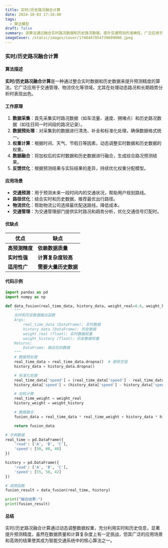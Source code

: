 ```yaml
---
title: 实时/历史路况融合计算
date: 2024-10-03 17:16:00
tags:
  - 算法模型
draft: false
summary: 该算法通过融合实时路况数据和历史路况数据，提升交通预测的准确性，广泛应用于智能交通系统和物流优化。
imageCover: /static/images/cover/1740447954730609000.jpeg
---
```


### 实时/历史路况融合计算

#### 算法描述

**实时/历史路况融合计算**是一种通过整合实时数据和历史数据来提升预测精度的算法。它广泛应用于交通管理、物流优化等领域，尤其在处理动态路况和长期趋势分析时表现出色。

#### 工作原理

1. **数据采集**：首先采集实时路况数据（如车流量、速度、拥堵点）和历史路况数据（如往日同一时间段的路况记录）。
2. **数据预处理**：对采集到的数据进行清洗、补全和标准化处理，确保数据格式统一。
3. **权重计算**：根据时间、天气、节假日等因素，动态调整实时数据和历史数据的权重。
4. **数据融合**：将加权后的实时数据和历史数据进行融合，生成综合路况预测结果。
5. **反馈优化**：根据预测结果与实际结果的差异，持续优化权重分配模型。

#### 应用场景

- **交通预测**：用于预测未来一段时间内的交通状况，帮助用户规划路线。
- **路径优化**：结合实时和历史数据，推荐最优出行路径。
- **物流优化**：帮助物流公司选择最优配送路线，降低成本。
- **交通管理**：为交通管理部门提供实时路况和趋势分析，优化交通信号灯配时。

#### 优缺点

| **优点**       | **缺点**             |
| -------------- | -------------------- |
| **高预测精度** | **依赖数据质量**     |
| **实时性强**   | **计算复杂度较高**   |
| **适用性广**   | **需要大量历史数据** |

#### 代码示例

```python
import pandas as pd
import numpy as np

def data_fusion(real_time_data, history_data, weight_real=0.6, weight_history=0.4):
    """
    实时和历史数据融合函数
    Args:
        real_time_data (DataFrame): 实时数据
        history_data (DataFrame): 历史数据
        weight_real (float): 实时数据权重
        weight_history (float): 历史数据权重
    Returns:
        DataFrame: 融合后的数据
    """
    # 数据预处理
    real_time_data = real_time_data.dropna()  # 删除空值
    history_data = history_data.dropna()

    # 标准化处理
    real_time_data['speed'] = (real_time_data['speed'] - real_time_data['speed'].min()) / (real_time_data['speed'].max() - real_time_data['speed'].min())
    history_data['speed'] = (history_data['speed'] - history_data['speed'].min()) / (history_data['speed'].max() - history_data['speed'].min())

    # 加权计算
    real_time_weight = weight_real
    history_weight = weight_history

    # 数据融合
    fusion_data = real_time_data * real_time_weight + history_data * history_weight

    return fusion_data

# 示例数据
real_time = pd.DataFrame({
    'road': ['A', 'B', 'C'],
    'speed': [50, 60, 40]
})

history = pd.DataFrame({
    'road': ['A', 'B', 'C'],
    'speed': [55, 58, 42]
})

# 调用函数
fusion_result = data_fusion(real_time, history)

print("融合结果:")
print(fusion_result)
```

#### 总结

实时/历史路况融合计算通过动态调整数据权重，充分利用实时和历史信息，显著提升预测精度。虽然在数据质量和计算复杂度上有一定挑战，但其广泛的应用场景和高效的结果使其成为智能交通系统中的核心算法之一。
